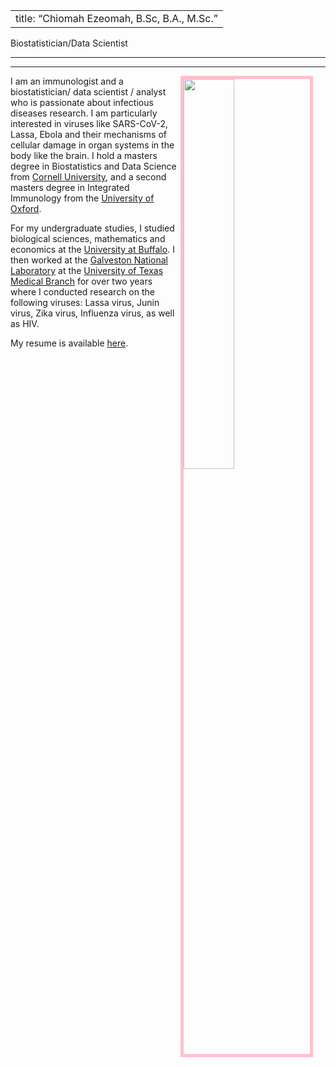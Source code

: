 ----
title: "Chiomah Ezeomah, B.Sc, B.A., M.Sc."
---

Biostatistician/Data Scientist

---

---

<link rel="stylesheet" href="styles.css" type="text/css">


<img src= "IMG_0481-1.jpg" style="width:40%; border:5px solid; color: pink; margin-right: 20px" align="right">

I am an immunologist and a biostatistician/ data scientist / analyst who is passionate about infectious diseases research. I am particularly interested in viruses like SARS-CoV-2, Lassa, Ebola and their mechanisms of cellular damage in organ systems in the body like the brain. I hold a masters degree in Biostatistics and Data Science from [Cornell University](https://gradschool.weill.cornell.edu/biostatistics-and-data-science), and a second masters degree in Integrated Immunology from the [University of Oxford](https://www.nds.ox.ac.uk). 

For my undergraduate studies, I studied biological sciences, mathematics and economics at the [University at Buffalo](http://www.buffalo.edu). I then worked at the [Galveston National Laboratory](https://www.utmb.edu/gnl) at the [University of Texas Medical Branch](https://www.utmb.edu) for over two years where I conducted research on the following viruses: Lassa virus, Junin virus, Zika virus, Influenza virus, as well as HIV.  

My resume is available [here](EzeomahChiomahCV_Dec2024.pdf).